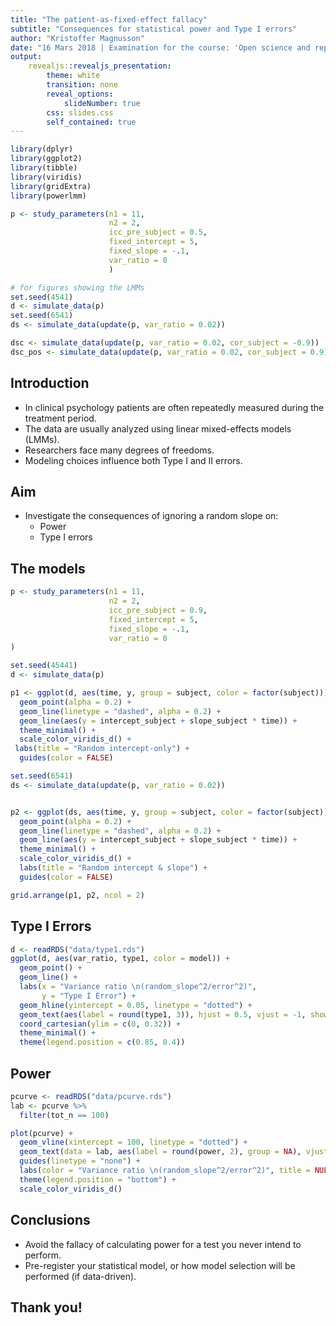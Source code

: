 ```yaml
---
title: "The patient-as-fixed-effect fallacy"
subtitle: "Consequences for statistical power and Type I errors"
author: "Kristoffer Magnusson"
date: "16 Mars 2018 | Examination for the course: 'Open science and reproducible research'"
output: 
    revealjs::revealjs_presentation:
        theme: white
        transition: none
        reveal_options:    
            slideNumber: true
        css: slides.css
        self_contained: true
---
```

```r
library(dplyr)
library(ggplot2)
library(tibble)
library(viridis)
library(gridExtra)
library(powerlmm)

p <- study_parameters(n1 = 11,
                      n2 = 2,
                      icc_pre_subject = 0.5,
                      fixed_intercept = 5,
                      fixed_slope = -.1,
                      var_ratio = 0
                      )

# for figures showing the LMMs
set.seed(4541)
d <- simulate_data(p)
set.seed(6541)
ds <- simulate_data(update(p, var_ratio = 0.02))

dsc <- simulate_data(update(p, var_ratio = 0.02, cor_subject = -0.9))
dsc_pos <- simulate_data(update(p, var_ratio = 0.02, cor_subject = 0.9))
```

## Introduction
* In clinical psychology patients are often repeatedly measured during the treatment period.
* The data are usually analyzed using linear mixed-effects models (LMMs).
* Researchers face many degrees of freedoms.
* Modeling choices influence both Type I and II errors.

## Aim
* Investigate the consequences of ignoring a random slope on:
    - Power
    - Type I errors

## The models
```r
p <- study_parameters(n1 = 11,
                      n2 = 2,
                      icc_pre_subject = 0.9,
                      fixed_intercept = 5,
                      fixed_slope = -.1,
                      var_ratio = 0
)

set.seed(45441)
d <- simulate_data(p)

p1 <- ggplot(d, aes(time, y, group = subject, color = factor(subject))) + 
  geom_point(alpha = 0.2) + 
  geom_line(linetype = "dashed", alpha = 0.2) +
  geom_line(aes(y = intercept_subject + slope_subject * time)) +
  theme_minimal() +
  scale_color_viridis_d() +
 labs(title = "Random intercept-only") +
  guides(color = FALSE)

set.seed(6541)
ds <- simulate_data(update(p, var_ratio = 0.02))


p2 <- ggplot(ds, aes(time, y, group = subject, color = factor(subject))) + 
  geom_point(alpha = 0.2) + 
  geom_line(linetype = "dashed", alpha = 0.2) +
  geom_line(aes(y = intercept_subject + slope_subject * time)) +
  theme_minimal() +
  scale_color_viridis_d() +
  labs(title = "Random intercept & slope") +
  guides(color = FALSE)

grid.arrange(p1, p2, ncol = 2)

```

## Type I Errors
```r
d <- readRDS("data/type1.rds")
ggplot(d, aes(var_ratio, type1, color = model)) + 
  geom_point() + 
  geom_line() +
  labs(x = "Variance ratio \n(random_slope^2/error^2)",
       y = "Type I Error") +
  geom_hline(yintercept = 0.05, linetype = "dotted") +
  geom_text(aes(label = round(type1, 3)), hjust = 0.5, vjust = -1, show.legend = FALSE) + 
  coord_cartesian(ylim = c(0, 0.32)) +
  theme_minimal() +
  theme(legend.position = c(0.85, 0.4))
```


## Power
```r
pcurve <- readRDS("data/pcurve.rds")
lab <- pcurve %>%
  filter(tot_n == 100) 

plot(pcurve) + 
  geom_vline(xintercept = 100, linetype = "dotted") +
  geom_text(data = lab, aes(label = round(power, 2), group = NA), vjust = -1, show.legend = FALSE) +
  guides(linetype = "none") +
  labs(color = "Variance ratio \n(random_slope^2/error^2)", title = NULL) +
  theme(legend.position = "bottom") +
  scale_color_viridis_d()
```


## Conclusions
* Avoid the fallacy of calculating power for a test you never intend to perform.
* Pre-register your statistical model, or how model selection will be performed (if data-driven).

## Thank you! {.center}
